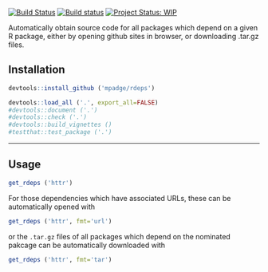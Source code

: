 [![Build Status](https://travis-ci.org/mpadge/rdeps.svg?branch=master)](https://travis-ci.org/mpadge/rdeps)
[![Build status](https://ci.appveyor.com/api/projects/status/github/mpadge/rdeps?svg=true)](https://ci.appveyor.com/project/mpadge/rdeps)
[![Project Status: WIP](http://www.repostatus.org/badges/0.1.0/wip.svg)](http://www.repostatus.org/#wip)

Automatically obtain source code for all packages which depend on a given R
package, either by opening github sites in browser, or downloading .tar.gz
files.

## Installation

```r
devtools::install_github ('mpadge/rdeps')
```
```r
devtools::load_all ('.', export_all=FALSE)
#devtools::document ('.')
#devtools::check ('.')
#devtools::build_vignettes ()
#testthat::test_package ('.')
```

---------------

## Usage

```r
get_rdeps ('httr')
```

For those dependencies which have associated URLs, these can be automatically
opened with

```r
get_rdeps ('httr', fmt='url')
```

or the `.tar.gz` files of all packages which depend on the nominated pakcage can
be automatically downloaded with

```r
get_rdeps ('httr', fmt='tar')
```

